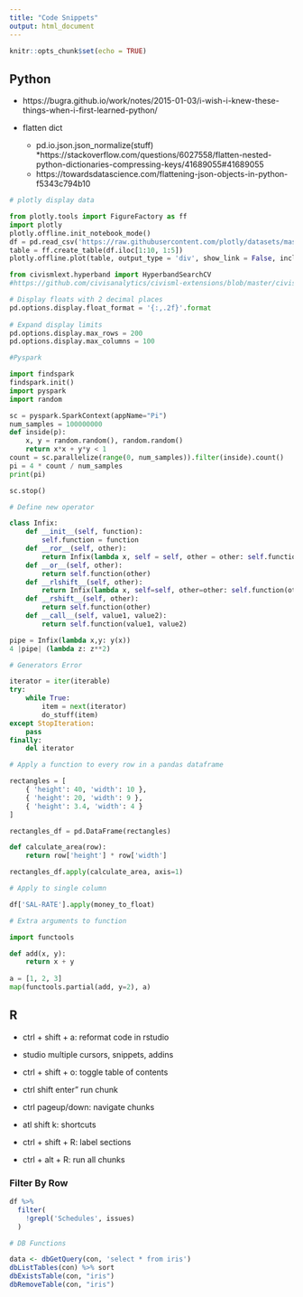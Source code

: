 ```yaml
---
title: "Code Snippets"
output: html_document
---
```


```r
knitr::opts_chunk$set(echo = TRUE)
```

## Python

* https://bugra.github.io/work/notes/2015-01-03/i-wish-i-knew-these-things-when-i-first-learned-python/

* flatten dict

    * pd.io.json.json_normalize(stuff)
    *https://stackoverflow.com/questions/6027558/flatten-nested-python-dictionaries-compressing-keys/41689055#41689055
    * https://towardsdatascience.com/flattening-json-objects-in-python-f5343c794b10

```python
# plotly display data

from plotly.tools import FigureFactory as ff
import plotly
plotly.offline.init_notebook_mode()
df = pd.read_csv('https://raw.githubusercontent.com/plotly/datasets/master/2014_usa_states.csv')
table = ff.create_table(df.iloc[1:10, 1:5])
plotly.offline.plot(table, output_type = 'div', show_link = False, include_plotlyjs = False)
```

```python
from civismlext.hyperband import HyperbandSearchCV
#https://github.com/civisanalytics/civisml-extensions/blob/master/civismlext/hyperband.py
```

```python
# Display floats with 2 decimal places
pd.options.display.float_format = '{:,.2f}'.format
 
# Expand display limits
pd.options.display.max_rows = 200
pd.options.display.max_columns = 100
```

```python
#Pyspark

import findspark
findspark.init()
import pyspark
import random

sc = pyspark.SparkContext(appName="Pi")
num_samples = 100000000
def inside(p):     
    x, y = random.random(), random.random()
    return x*x + y*y < 1
count = sc.parallelize(range(0, num_samples)).filter(inside).count()
pi = 4 * count / num_samples
print(pi)

sc.stop()
```

```python
# Define new operator

class Infix:
    def __init__(self, function):
        self.function = function
    def __ror__(self, other):
        return Infix(lambda x, self = self, other = other: self.function(other, x))
    def __or__(self, other):
        return self.function(other)
    def __rlshift__(self, other):
        return Infix(lambda x, self=self, other=other: self.function(other, x))
    def __rshift__(self, other):
        return self.function(other)
    def __call__(self, value1, value2):
        return self.function(value1, value2)

pipe = Infix(lambda x,y: y(x))
4 |pipe| (lambda z: z**2)
```

```python
# Generators Error

iterator = iter(iterable)
try:
    while True:
        item = next(iterator)
        do_stuff(item)
except StopIteration:
    pass
finally:
    del iterator
```

```python
# Apply a function to every row in a pandas dataframe

rectangles = [
    { 'height': 40, 'width': 10 },
    { 'height': 20, 'width': 9 },
    { 'height': 3.4, 'width': 4 }
]

rectangles_df = pd.DataFrame(rectangles)

def calculate_area(row):
    return row['height'] * row['width']

rectangles_df.apply(calculate_area, axis=1)

# Apply to single column

df['SAL-RATE'].apply(money_to_float)
```

```python
# Extra arguments to function

import functools

def add(x, y):
    return x + y
    
a = [1, 2, 3]
map(functools.partial(add, y=2), a)
```

## R

* ctrl + shift + a: reformat code in rstudio

* studio multiple cursors, snippets,  addins

* ctrl + shift + o: toggle table of contents

* ctrl shift enter" run chunk

* ctrl pageup/down: navigate chunks

* atl shift k: shortcuts

* ctrl + shift + R: label sections

* ctrl + alt + R: run all chunks

### Filter By Row

```r
df %>%
  filter(
    !grepl('Schedules', issues)
  )
```


```r
# DB Functions

data <- dbGetQuery(con, 'select * from iris')
dbListTables(con) %>% sort
dbExistsTable(con, "iris")
dbRemoveTable(con, "iris")
```
